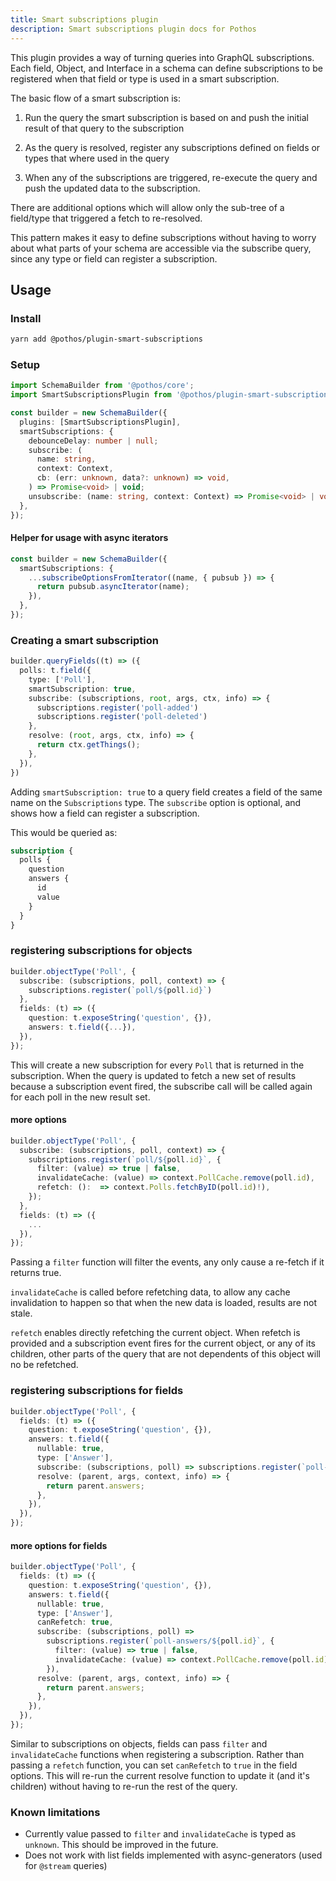 ```yaml
---
title: Smart subscriptions plugin
description: Smart subscriptions plugin docs for Pothos
---
```


This plugin provides a way of turning queries into GraphQL subscriptions. Each field, Object, and
Interface in a schema can define subscriptions to be registered when that field or type is used in a
smart subscription.

The basic flow of a smart subscription is:

1. Run the query the smart subscription is based on and push the initial result of that query to the
   subscription

2. As the query is resolved, register any subscriptions defined on fields or types that where used
   in the query

3. When any of the subscriptions are triggered, re-execute the query and push the updated data to
   the subscription.

There are additional options which will allow only the sub-tree of a field/type that triggered a
fetch to re-resolved.

This pattern makes it easy to define subscriptions without having to worry about what parts of your
schema are accessible via the subscribe query, since any type or field can register a subscription.

## Usage

### Install

```bash
yarn add @pothos/plugin-smart-subscriptions
```

### Setup

```typescript
import SchemaBuilder from '@pothos/core';
import SmartSubscriptionsPlugin from '@pothos/plugin-smart-subscriptions';

const builder = new SchemaBuilder({
  plugins: [SmartSubscriptionsPlugin],
  smartSubscriptions: {
    debounceDelay: number | null;
    subscribe: (
      name: string,
      context: Context,
      cb: (err: unknown, data?: unknown) => void,
    ) => Promise<void> | void;
    unsubscribe: (name: string, context: Context) => Promise<void> | void;
  },
});
```

#### Helper for usage with async iterators

```typescript
const builder = new SchemaBuilder({
  smartSubscriptions: {
    ...subscribeOptionsFromIterator((name, { pubsub }) => {
      return pubsub.asyncIterator(name);
    }),
  },
});
```

### Creating a smart subscription

```typescript
builder.queryFields((t) => ({
  polls: t.field({
    type: ['Poll'],
    smartSubscription: true,
    subscribe: (subscriptions, root, args, ctx, info) => {
      subscriptions.register('poll-added')
      subscriptions.register('poll-deleted')
    },
    resolve: (root, args, ctx, info) => {
      return ctx.getThings();
    },
  }),
})
```

Adding `smartSubscription: true` to a query field creates a field of the same name on the
`Subscriptions` type. The `subscribe` option is optional, and shows how a field can register a
subscription.

This would be queried as:

```graphql
subscription {
  polls {
    question
    answers {
      id
      value
    }
  }
}
```

### registering subscriptions for objects

```typescript
builder.objectType('Poll', {
  subscribe: (subscriptions, poll, context) => {
    subscriptions.register(`poll/${poll.id}`)
  },
  fields: (t) => ({
    question: t.exposeString('question', {}),
    answers: t.field({...}),
  }),
});
```

This will create a new subscription for every `Poll` that is returned in the subscription. When the
query is updated to fetch a new set of results because a subscription event fired, the subscribe
call will be called again for each poll in the new result set.

#### more options

```typescript
builder.objectType('Poll', {
  subscribe: (subscriptions, poll, context) => {
    subscriptions.register(`poll/${poll.id}`, {
      filter: (value) => true | false,
      invalidateCache: (value) => context.PollCache.remove(poll.id),
      refetch: ():  => context.Polls.fetchByID(poll.id)!),
    });
  },
  fields: (t) => ({
    ...
  }),
});
```

Passing a `filter` function will filter the events, any only cause a re-fetch if it returns true.

`invalidateCache` is called before refetching data, to allow any cache invalidation to happen so
that when the new data is loaded, results are not stale.

`refetch` enables directly refetching the current object. When refetch is provided and a
subscription event fires for the current object, or any of its children, other parts of the query
that are not dependents of this object will no be refetched.

### registering subscriptions for fields

```typescript
builder.objectType('Poll', {
  fields: (t) => ({
    question: t.exposeString('question', {}),
    answers: t.field({
      nullable: true,
      type: ['Answer'],
      subscribe: (subscriptions, poll) => subscriptions.register(`poll-answers/${poll.id}`),
      resolve: (parent, args, context, info) => {
        return parent.answers;
      },
    }),
  }),
});
```

#### more options for fields

```typescript
builder.objectType('Poll', {
  fields: (t) => ({
    question: t.exposeString('question', {}),
    answers: t.field({
      nullable: true,
      type: ['Answer'],
      canRefetch: true,
      subscribe: (subscriptions, poll) =>
        subscriptions.register(`poll-answers/${poll.id}`, {
          filter: (value) => true | false,
          invalidateCache: (value) => context.PollCache.remove(poll.id),
        }),
      resolve: (parent, args, context, info) => {
        return parent.answers;
      },
    }),
  }),
});
```

Similar to subscriptions on objects, fields can pass `filter` and `invalidateCache` functions when
registering a subscription. Rather than passing a `refetch` function, you can set `canRefetch` to
`true` in the field options. This will re-run the current resolve function to update it \(and it's
children\) without having to re-run the rest of the query.

### Known limitations

- Currently value passed to `filter` and `invalidateCache` is typed as `unknown`. This should be
  improved in the future.
- Does not work with list fields implemented with async-generators (used for `@stream` queries)
